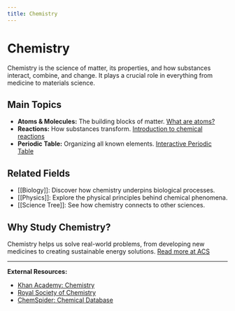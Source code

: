 ```yaml
---
title: Chemistry
---
```


# Chemistry

Chemistry is the science of matter, its properties, and how substances interact, combine, and change. It plays a crucial role in everything from medicine to materials science.

## Main Topics
- **Atoms & Molecules:** The building blocks of matter. [What are atoms?](https://www.chemicool.com/elements/atom.html)
- **Reactions:** How substances transform. [Introduction to chemical reactions](https://www.khanacademy.org/science/chemistry/chemical-reactions-stoichiome)
- **Periodic Table:** Organizing all known elements. [Interactive Periodic Table](https://ptable.com/)

## Related Fields
- [[Biology]]: Discover how chemistry underpins biological processes.
- [[Physics]]: Explore the physical principles behind chemical phenomena.
- [[Science Tree]]: See how chemistry connects to other sciences.

## Why Study Chemistry?
Chemistry helps us solve real-world problems, from developing new medicines to creating sustainable energy solutions. [Read more at ACS](https://www.acs.org/content/acs/en/careers/chemical-sciences/fields.html)

---
**External Resources:**
- [Khan Academy: Chemistry](https://www.khanacademy.org/science/chemistry)
- [Royal Society of Chemistry](https://www.rsc.org/)
- [ChemSpider: Chemical Database](http://www.chemspider.com/)

